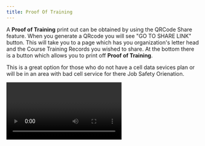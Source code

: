 ```yaml
---
title: Proof Of Training
---
```



A **Proof of Training** print out can be obtained by using the QRCode Share feature. When you generate a QRcode you will see "GO TO SHARE LINK" button. This will take you to a page which has you organization's letter head and the Course Training Records you wished to share. At the bottom there is a button which allows you to print off **Proof of Training**.

This is a great option for those who do not have a cell data sevices plan or will be in an area with bad cell service for there Job Safety Orienation.

<Video
  videoSrcURL="https://www.youtube.com/embed/I4dNE8jsOLI?modestbranding=1"
  videoTitle="CertGround QRCode Share"
/>
